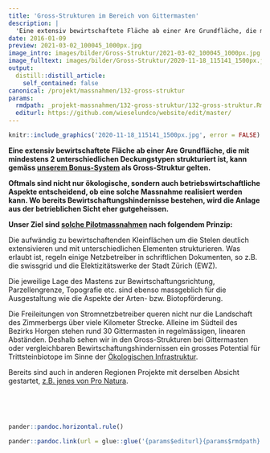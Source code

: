 ```yaml
---
title: 'Gross-Strukturen im Bereich von Gittermasten'
description: |
  'Eine extensiv bewirtschaftete Fläche ab einer Are Grundfläche, die mit mindestens 2 unterschiedlichen Deckungstypen strukturiert ist, kann gemäss unserem Bonus-System als Gross-Struktur gelten. Oftmals sind nicht nur ökologische, sondern auch betriebswirtschaftliche Aspekte entscheidend, ob solch eine Massnahme realisiert werden kann. Wo bereits Bewirtschaftungshindernisse bestehen, wird die Anlage aus der betrieblichen Sicht eher gutgeheissen. Unser Ziel sind solche Pilotmassnahmen nach folgendem Prinzip: '
date: 2016-01-09
preview: 2021-03-02_100045_1000px.jpg
image_intro: images/bilder/Gross-Struktur/2021-03-02_100045_1000px.jpg
image_fulltext: images/bilder/Gross-Struktur/2020-11-18_115141_1500px.jpg
output:
  distill::distill_article:
    self_contained: false
canonical: /projekt/massnahmen/132-gross-struktur
params:
  rmdpath: _projekt-massnahmen/132-gross-struktur/132-gross-struktur.Rmd
  editurl: https://github.com/wieselundco/website/edit/master/
---
```



```r
knitr::include_graphics('2020-11-18_115141_1500px.jpg', error = FALSE) #images/bilder/Gross-Struktur/2020-11-18_115141_1500px.jpg
```

**Eine extensiv bewirtschaftete Fläche ab einer Are Grundfläche, die mit
mindestens 2 unterschiedlichen Deckungstypen strukturiert ist, kann
gemäss [unserem
Bonus-System](images/dokumente/Bonussystem_WiCoZ.pdf) als Gross-Struktur
gelten.**

**Oftmals sind nicht nur ökologische, sondern auch
betriebswirtschaftliche Aspekte entscheidend, ob eine solche Massnahme
realisiert werden kann. Wo bereits Bewirtschaftungshindernisse bestehen,
wird die Anlage aus der betrieblichen Sicht eher gutgeheissen.**

**Unser Ziel sind [solche
Pilotmassnahmen](projekt/resultate/133-erste-mast-strukturen) nach
folgendem Prinzip:**

Die aufwändig zu bewirtschaftenden Kleinflächen um die Stelen deutlich
extensivieren und mit unterschiedlichen Elementen strukturieren. Was
erlaubt ist, regeln einige Netzbetreiber in schriftlichen Dokumenten, so
z.B. die swissgrid und die Elektizitätswerke der Stadt Zürich (EWZ).

Die jeweilige Lage des Mastens zur Bewirtschaftungsrichtung,
Parzellengrenze, Topografie etc. sind ebenso massgeblich für die
Ausgestaltung wie die Aspekte der Arten- bzw. Biotopförderung. 

Die Freileitungen von Stromnetzbetreiber queren nicht nur die Landschaft
des Zimmerbergs über viele Kilometer Strecke. Alleine im Südteil des
Bezirks Horgen stehen rund 30 Gittermasten in regelmässigen, linearen
Abständen. Deshalb sehen wir in den Gross-Strukturen bei Gittermasten
oder vergleichbaren Bewirtschaftungshindernissen ein grosses Potential
für Trittsteinbiotope im Sinne der [Ökologischen
Infrastruktur](https://www.oekologische-infrastruktur.ch/).

Bereits sind auch in anderen Regionen Projekte mit derselben Absicht
gestartet, [z.B. jenes von Pro
Natura](https://www.pronatura.ch/de/gelbbauchunken-unter-strommasten).

 

 

```r
pander::pandoc.horizontal.rule()

pander::pandoc.link(url = glue::glue('{params$editurl}{params$rmdpath}'),text = 'Artikel bearbeiten')
```

<!--http://wieselundco.ch/projekt/massnahmen/132-gross-struktur-->

